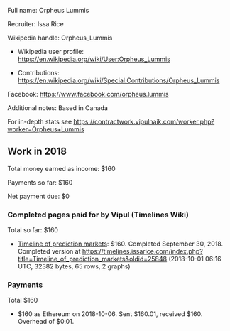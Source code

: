 Full name: Orpheus Lummis

Recruiter: Issa Rice

Wikipedia handle: Orpheus_Lummis

* Wikipedia user profile: https://en.wikipedia.org/wiki/User:Orpheus_Lummis

* Contributions: https://en.wikipedia.org/wiki/Special:Contributions/Orpheus_Lummis

Facebook: https://www.facebook.com/orpheus.lummis

Additional notes: Based in Canada

For in-depth stats see https://contractwork.vipulnaik.com/worker.php?worker=Orpheus+Lummis

== Work in 2018 ==

Total money earned as income: $160

Payments so far: $160

Net payment due: $0

=== Completed pages paid for by Vipul (Timelines Wiki) ===

Total so far: $160

* [https://timelines.issarice.com/wiki/Timeline_of_prediction_markets Timeline of prediction markets]: $160. Completed September 30, 2018. Completed version at https://timelines.issarice.com/index.php?title=Timeline_of_prediction_markets&oldid=25848 (2018-10-01 06:16 UTC, 32382 bytes, 65 rows, 2 graphs)

=== Payments ===

Total $160

* $160 as Ethereum on 2018-10-06. Sent $160.01, received $160. Overhead of $0.01.
